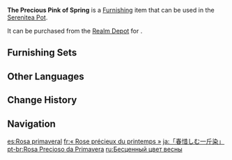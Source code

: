{{Furnishing Infobox
|id             = 372327
|image          = Item The Precious Pink of Spring.png
|category       = Landform
|subcategory    = Tree
|quality        = 3
|adeptal_energy = 20
|load           = 150
|reduced_load   = 150
|description    = A lush and lovely sakura that blooms at spring's beginning in classic "ikkonzome" pink. Legend has it that these sakura were once used as a very precious dye that required the collected essence of a hundred sakura trees just to make one kimono. Such an article of clothing was once worth more than precious gems.<br>Fortunately, Her Excellency, the [[Almighty Ogosho]], thought little of what mortals might consider "high-class," and set forth a decree ordering sakura trees be protected from being used as dye-making material. Such was for the best: a lovely sight for all to behold is far more practical than a bit more opulence adorning some high-official's body, after all.
|source1        = [[Realm Depot]]
}}
'''The Precious Pink of Spring''' is a [[Furnishing]] item that can be used in the [[Serenitea Pot]].

It can be purchased from the [[Realm Depot]] for {{Item|Realm Currency|30|x=80}}.

==Furnishing Sets==
{{Craft Usage|type=Furnishing Set}}

==Other Languages==
{{Other Languages
|en      = The Precious Pink of Spring
|zhs     = 「春惜一斤染」
|zhs_rm  = "Chūn Xī Yī Jīn Rǎn"
|zht     = 「春惜一斤染」
|zht_rm  = "Chūn Xí Yī Jīn Rǎn"
|zh_tl   = "Spring is Lamented, One Pound Dyed"
|ja      = 「春惜しむ一斤染」
|ja_rm   = "Haruoshimu Ikkonzome"
|ja_tl   = "Spring is Lamented, One Pound Dyed"
|ko      = 「봄빛 코랄」
|ko_tl   = "Spring Scene Coral"
|es      = Rosa primaveral
|es_tl   = Spring Pink
|fr      = «&nbsp;Rose précieux du printemps&nbsp;»
|fr_tl   = "Precious Pink of Spring"
|ru      = Бесценный цвет весны
|ru_tl   = Precious Color of Spring
|th      = "สีชมพูแห่งฤดูใบไม้ผลิ"
|th_rm   = 
|th_tl   = 
|vi      = Một Khắc Nhuộm Sắc Xuân
|vi_tl   = 
|de      = „Frühlingshaftes Rosa“
|de_tl   = "Vernal Pink"
|id      = "Merah Muda di Musim Semi"
|id_tl   = "Pink in Spring"
|pt      = Rosa Precioso da Primavera
|pt_tl   = 
|tr      = Baharın Kıymetli Pembesi
|tr_tl   = 
|it      = Il pregiato rosa della primavera
|it_tl   = 
}}

==Change History==
{{Change History|2.2}}

==Navigation==
{{Furnishing Navbox|exterior}}

[[es:Rosa primaveral]]
[[fr:« Rose précieux du printemps »]]
[[ja:「春惜しむ一斤染」]]
[[pt-br:Rosa Precioso da Primavera]]
[[ru:Бесценный цвет весны]]